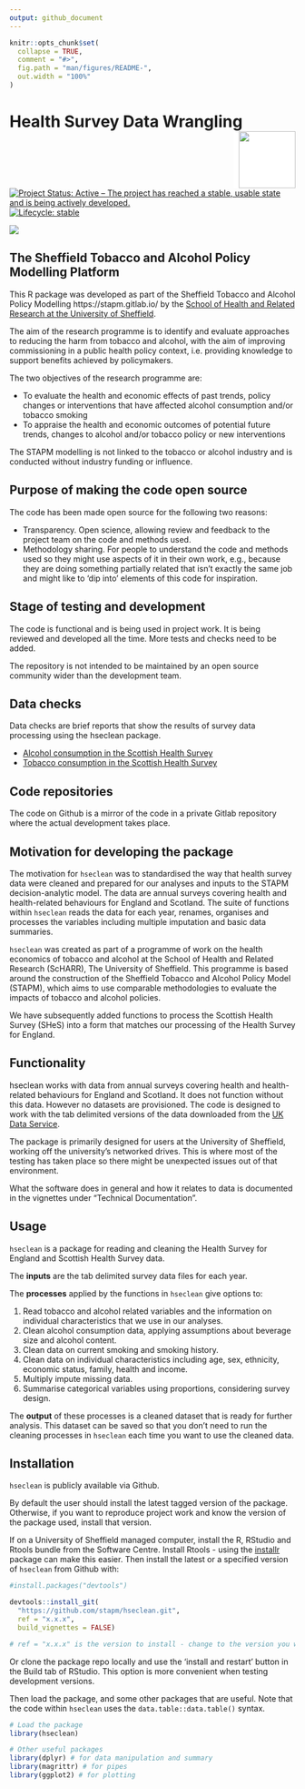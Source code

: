 ```yaml
---
output: github_document
---
```


<!-- README.md is generated from README.Rmd. Please edit that file -->

```r
knitr::opts_chunk$set(
  collapse = TRUE,
  comment = "#>",
  fig.path = "man/figures/README-",
  out.width = "100%"
)
```
# Health Survey Data Wrangling <img src="logo.png" align="right" style="padding-left:10px;background-color:white;" width="100" height="100" />

<!-- badges: start -->
[![Project Status: Active – The project has reached a stable, usable state and is being actively developed.](https://www.repostatus.org/badges/latest/active.svg)](https://www.repostatus.org/#active)
[![Lifecycle: stable](https://img.shields.io/badge/lifecycle-stable-brightgreen.svg)](https://www.tidyverse.org/lifecycle/#stable)

<!-- badger::badge_doi("10.17605/OSF.IO/43N7P", "green") -->
[![](https://img.shields.io/badge/doi-10.17605/OSF.IO/43N7P-green.svg)](https://doi.org/10.17605/OSF.IO/43N7P)
<!-- badges: end -->


## The Sheffield Tobacco and Alcohol Policy Modelling Platform
This R package was developed as part of the Sheffield Tobacco and Alcohol Policy Modelling https://stapm.gitlab.io/ by the [School of Health and Related Research at the University of Sheffield](https://www.sheffield.ac.uk/scharr).    

The aim of the research programme is to identify and evaluate approaches to reducing the harm from tobacco and alcohol, with the aim of improving commissioning in a public health policy context, i.e. providing knowledge to support benefits achieved by policymakers.  

The two objectives of the research programme are:

- To evaluate the health and economic effects of past trends, policy changes or interventions that have affected alcohol consumption and/or tobacco smoking
- To appraise the health and economic outcomes of potential future trends, changes to alcohol and/or tobacco policy or new interventions

The STAPM modelling is not linked to the tobacco or alcohol industry and is conducted without industry funding or influence.  

## Purpose of making the code open source
The code has been made open source for the following two reasons:  

- Transparency. Open science, allowing review and feedback to the project team on the code and methods used.
- Methodology sharing. For people to understand the code and methods used so they might use aspects of it in their own work, e.g., because they are doing something partially related that isn't exactly the same job and might like to 'dip into' elements of this code for inspiration.

## Stage of testing and development
The code is functional and is being used in project work. It is being reviewed and developed all the time. More tests and checks need to be added.  

The repository is not intended to be maintained by an open source community wider than the development team.   

## Data checks

Data checks are brief reports that show the results of survey data processing using the hseclean package.  

- [Alcohol consumption in the Scottish Health Survey](https://stapm.gitlab.io/model-inputs/scot_nat_alc_data/shes_alc_data_report.html)
- [Tobacco consumption in the Scottish Health Survey](https://stapm.gitlab.io/model-inputs/scotland_nat_tob_data/shes_tob_data_report.html)

## Code repositories
The code on Github is a mirror of the code in a private Gitlab repository where the actual development takes place.   

## Motivation for developing the package
The motivation for `hseclean` was to standardised the way that health survey data were cleaned and prepared for our analyses and inputs to the STAPM decision-analytic model. The data are annual surveys covering health and health-related behaviours for England and Scotland. The suite of functions within `hseclean` reads the data for each year, renames, organises and processes the variables including multiple imputation and basic data summaries.   

`hseclean` was created as part of a programme of work on the health economics of tobacco and alcohol at the School of Health and Related Research (ScHARR), The University of Sheffield. This programme is based around the construction of the Sheffield Tobacco and Alcohol Policy Model (STAPM), which aims to use comparable methodologies to evaluate the impacts of tobacco and alcohol policies.     

We have subsequently added functions to process the Scottish Health Survey (SHeS) into a form that matches our processing of the Health Survey for England.  

## Functionality
hseclean works with data from annual surveys covering health and health-related behaviours for England and Scotland. It does not function without this data. However no datasets are provisioned. The code is designed to work with the tab delimited versions of the data downloaded from the [UK Data Service](https://ukdataservice.ac.uk/).  

The package is primarily designed for users at the University of Sheffield, working off the university's networked drives. This is where most of the testing has taken place so there might be unexpected issues out of that environment.   

What the software does in general and how it relates to data is documented in the vignettes under "Technical Documentation".

## Usage

`hseclean` is a package for reading and cleaning the Health Survey for England and Scottish Health Survey data. 

The **inputs** are the tab delimited survey data files for each year.   

The **processes** applied by the functions in `hseclean` give options to:

1. Read tobacco and alcohol related variables and the information on individual characteristics that we use in our analyses.  
1. Clean alcohol consumption data, applying assumptions about beverage size and alcohol content.  
1. Clean data on current smoking and smoking history.  
1. Clean data on individual characteristics including age, sex, ethnicity, economic status, family, health and income.  
1. Multiply impute missing data.  
1. Summarise categorical variables using proportions, considering survey design.  

The **output** of these processes is a cleaned dataset that is ready for further analysis. This dataset can be saved so that you don't need to run the cleaning processes in `hseclean` each time you want to use the cleaned data.  

## Installation
`hseclean` is publicly available via Github.     

By default the user should install the latest tagged version of the package. Otherwise, if you want to reproduce project work and know the version of the package used, install that version.  

If on a University of Sheffield managed computer, install the R, RStudio and Rtools bundle from the Software Centre. Install Rtools - using the [installr](https://cran.r-project.org/web/packages/installr/index.html) package can make this easier. Then install the latest or a specified version of `hseclean` from Github with:     

```r
#install.packages("devtools")

devtools::install_git(
  "https://github.com/stapm/hseclean.git", 
  ref = "x.x.x",
  build_vignettes = FALSE)

# ref = "x.x.x" is the version to install - change to the version you want e.g. "1.2.3"
```

Or clone the package repo locally and use the 'install and restart' button in the Build tab of RStudio. This option is more convenient when testing development versions.   


Then load the package, and some other packages that are useful. Note that the code within `hseclean` uses the `data.table::data.table()` syntax.  

```r
# Load the package
library(hseclean)

# Other useful packages
library(dplyr) # for data manipulation and summary
library(magrittr) # for pipes
library(ggplot2) # for plotting
```

  

